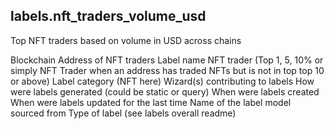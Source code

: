 ## labels.nft_traders_volume_usd 
Top NFT traders based on volume in USD across chains

<ParamField path="blockchain">
Blockchain
</ParamField>
<ParamField path="address">
Address of NFT traders
</ParamField>
<ParamField path="name">
Label name NFT trader (Top 1, 5, 10% or simply NFT Trader when an address has traded NFTs but is not in top top 10 or above)
</ParamField>
<ParamField path="category">
Label category (NFT here)
</ParamField>
<ParamField path="contributor">
Wizard(s) contributing to labels
</ParamField>
<ParamField path="source">
How were labels generated (could be static or query)
</ParamField>
<ParamField path="created_at">
When were labels created
</ParamField>
<ParamField path="updated_at">
When were labels updated for the last time
</ParamField>
<ParamField path="model_name">
Name of the label model sourced from
</ParamField>
<ParamField path="label_type">
Type of label (see labels overall readme)
</ParamField>
